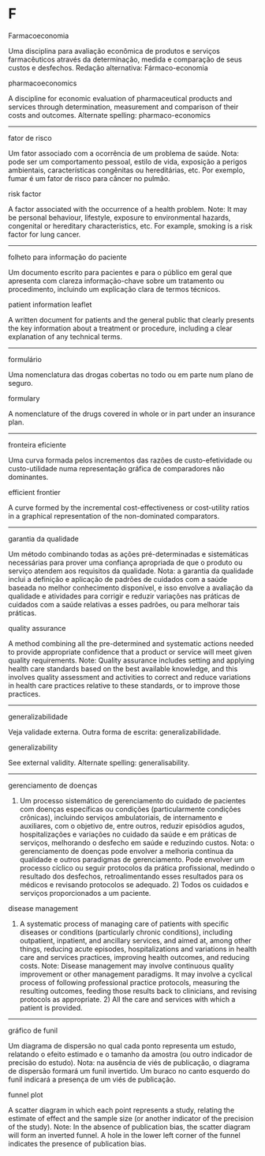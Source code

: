 # F {-}

Farmacoeconomia

Uma disciplina para avaliação econômica de produtos e serviços  farmacêuticos  através da determinação, medida e comparação de seus custos e desfechos. Redação alternativa: Fármaco-economia

pharmacoeconomics

A discipline for economic evaluation of pharmaceutical products and services through determination, measurement and comparison of their costs and outcomes. Alternate spelling: pharmaco-economics

******

fator de risco

Um fator associado com a ocorrência de um problema de saúde. Nota: pode ser um comportamento pessoal, estilo de vida, exposição a perigos ambientais, características congênitas ou hereditárias, etc. Por exemplo, fumar é um fator de risco para câncer no pulmão.

risk factor

A factor associated with the occurrence of a health problem. Note: It may be personal behaviour, lifestyle, exposure to environmental hazards, congenital or hereditary characteristics, etc. For example, smoking is a risk factor for lung cancer.

******

folheto para informação do paciente

Um documento escrito para pacientes e para o público em geral que apresenta com clareza informação-chave sobre um tratamento ou procedimento, incluindo um explicação clara de termos técnicos.

patient information leaflet

A written document for patients and the general public that clearly presents the key information about a treatment or procedure, including a clear explanation of any technical terms.

******

formulário

Uma nomenclatura das drogas cobertas no todo ou em parte num plano de seguro.

formulary

A nomenclature of the drugs covered in whole or in part under an insurance plan.

******

fronteira eficiente

Uma curva formada pelos incrementos das razões de custo-efetividade ou custo-utilidade numa representação gráfica de comparadores não dominantes.

efficient frontier

A curve formed by the incremental cost-effectiveness or cost-utility ratios in a graphical representation of the non-dominated comparators.

******

garantia da qualidade

Um método combinando todas as ações pré-determinadas e sistemáticas necessárias para prover uma confiança apropriada de que o produto ou serviço atendem aos requisitos da qualidade. Nota: a garantia da qualidade inclui a definição e aplicação de padrões de cuidados com a saúde baseada no melhor conhecimento disponível, e isso envolve a avaliação da qualidade e atividades para corrigir e reduzir variações nas práticas de cuidados com a saúde relativas a esses padrões, ou para melhorar tais práticas.

quality assurance

A method combining all the pre-determined and systematic actions needed to provide appropriate confidence that a product or service will meet given quality requirements. Note: Quality assurance includes setting and applying health care standards based on the best available knowledge, and this involves quality assessment and activities to correct and reduce variations in health care practices relative to these standards, or to improve those practices.

******

generalizabilidade

Veja validade externa. Outra forma de escrita: generalizabilidade.

generalizability

See external validity.  Alternate spelling: generalisability.

******

gerenciamento de doenças

1) Um processo sistemático de gerenciamento do cuidado de pacientes com doenças específicas ou condições (particularmente condições crônicas), incluindo serviços ambulatoriais, de internamento e auxiliares, com o objetivo de, entre outros, reduzir episódios agudos, hospitalizações e variações no cuidado da saúde e em práticas de serviços, melhorando o desfecho em saúde e reduzindo custos. Nota: o gerenciamento de doenças pode envolver a melhoria contínua da qualidade e outros paradigmas de gerenciamento. Pode envolver um processo cíclico ou seguir protocolos da prática profissional, medindo o resultado dos desfechos, retroalimentando esses resultados para os médicos e revisando protocolos se adequado. 2) Todos os cuidados e serviços proporcionados a um paciente.

disease management

1) A systematic process of managing care of patients with specific diseases or conditions (particularly chronic conditions), including outpatient, inpatient, and ancillary services, and aimed at, among other things, reducing acute episodes, hospitalizations and variations in health care and services practices, improving health outcomes, and reducing costs. Note: Disease management may involve continuous quality improvement or other management paradigms. It may involve a cyclical process of following professional practice protocols, measuring the resulting outcomes, feeding those results back to clinicians, and revising protocols as appropriate. 2) All the care and services with which a patient is provided.

******

gráfico de funil

Um diagrama de dispersão no qual cada ponto representa um estudo, relatando o efeito estimado e o tamanho da amostra (ou outro indicador de precisão do estudo). Nota: na ausência de viés de publicação, o diagrama de dispersão formará um funil invertido. Um buraco no canto esquerdo do funil indicará a presença de um viés de publicação.

funnel plot

A scatter diagram in which each point represents a study, relating the estimate of effect and the sample size (or another indicator of the precision of the study). Note: In the absence of publication bias, the scatter diagram will form an inverted funnel. A hole in the lower left corner of the funnel indicates the presence of publication bias.
